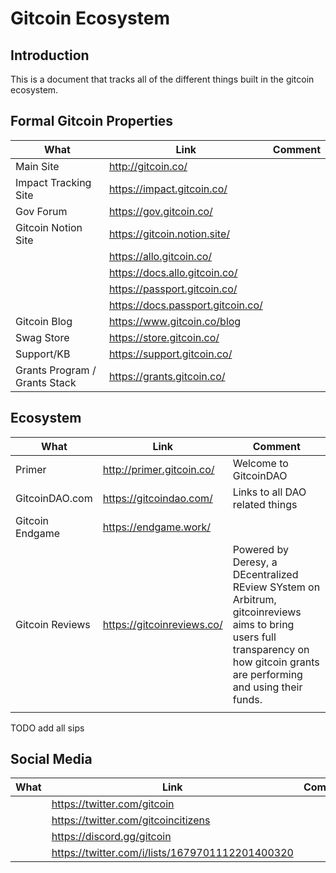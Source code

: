 
# Gitcoin Ecosystem

## Introduction

This is a document that tracks all of the different things built in the gitcoin ecosystem.

## Formal Gitcoin Properties

| What  | Link  |  Comment  |
|---|---|---|
| Main Site  | http://gitcoin.co/  |   |
| Impact Tracking Site  | https://impact.gitcoin.co/  |   |
| Gov Forum | https://gov.gitcoin.co/  |   |
| Gitcoin Notion Site |  https://gitcoin.notion.site/ |   |
|   |  https://allo.gitcoin.co/ |   |
|   |  https://docs.allo.gitcoin.co/ |   |
|   |  https://passport.gitcoin.co/ |   |
|   |  https://docs.passport.gitcoin.co/ |   |
| Gitcoin Blog  |  https://www.gitcoin.co/blog |   |
| Swag Store  |  https://store.gitcoin.co/ |   |
| Support/KB  | https://support.gitcoin.co/  |   |
| Grants Program / Grants Stack | https://grants.gitcoin.co/  |   |


## Ecosystem


| What  | Link  |  Comment  |
|---|---|---|
|  Primer |  http://primer.gitcoin.co/ | Welcome to GitcoinDAO  |
|  GitcoinDAO.com |  https://gitcoindao.com/ | Links to all DAO related things  |
|  Gitcoin Endgame | https://endgame.work/  |   |
|  Gitcoin Reviews | https://gitcoinreviews.co/  | Powered by Deresy, a DEcentralized REview SYstem on Arbitrum, gitcoinreviews aims to bring users full transparency on how gitcoin grants are performing and using their funds.
|   |   |   |

TODO add all sips


## Social Media

| What  | Link  |  Comment  |
|---|---|---|
|   | https://twitter.com/gitcoin  |   |
|   | https://twitter.com/gitcoincitizens  |   |
|   | https://discord.gg/gitcoin  |   |
|   | https://twitter.com/i/lists/1679701112201400320  |   |
